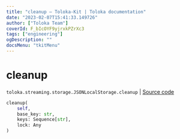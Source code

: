 ```yaml
---
title: "cleanup — Toloka-Kit | Toloka documentation"
date: "2023-02-07T15:41:33.149726"
author: ["Toloka Team"]
coverId: F_bIcOYF9yjrxkPZrXc3
tags: ["engineering"]
ogDescription: ""
docsMenu: "tkitMenu"
---
```


# cleanup
`toloka.streaming.storage.JSONLocalStorage.cleanup` | [Source code](https://github.com/Toloka/toloka-kit/blob/v1.1.3/src/streaming/storage.py#L131)

```python
cleanup(
    self,
    base_key: str,
    keys: Sequence[str],
    lock: Any
)
```